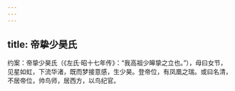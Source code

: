 ```yaml
---
---
---
```

title: 帝挚少昊氏
---



约案：帝挚少昊氏（《左氏·昭十七年传》：“我高祖少皞挚之立也。”），母曰女节，见星如虹，下流华渚，既而梦接意感，生少昊。登帝位，有凤凰之瑞。或曰名清，不居帝位，帅鸟师，居西方，以鸟纪官。
